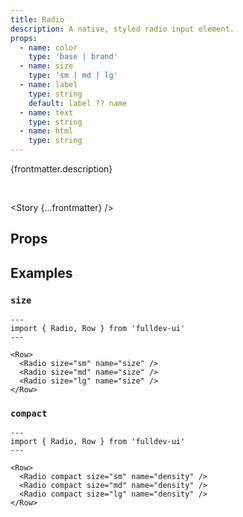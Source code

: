 ```yaml
---
title: Radio
description: A native, styled radio input element.
props:
  - name: color
    type: 'base | brand'
  - name: size
    type: 'sm | md | lg'
  - name: label
    type: string
    default: label ?? name
  - name: text
    type: string
  - name: html
    type: string
---
```



{frontmatter.description}

<br />

<Story {...frontmatter} />

## Props

<PropsTable props={frontmatter.props} />

## Examples

### `size`

<SizeProp />

```astro live
---
import { Radio, Row } from 'fulldev-ui'
---

<Row>
  <Radio size="sm" name="size" />
  <Radio size="md" name="size" />
  <Radio size="lg" name="size" />
</Row>
```

### `compact`

<CompactProp />

```astro live
---
import { Radio, Row } from 'fulldev-ui'
---

<Row>
  <Radio compact size="sm" name="density" />
  <Radio compact size="md" name="density" />
  <Radio compact size="lg" name="density" />
</Row>
```
